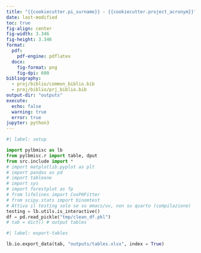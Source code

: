 ```yaml
---
title: "{{cookiecutter.pi_surname}} - {{cookiecutter.project_acronym}}"
date: last-modified
toc: true
fig-align: center
fig-width: 3.346
fig-height: 3.346 
format: 
  pdf:
    pdf-engine: pdflatex
  docx:
    fig-format: png
    fig-dpi: 600
bibliography: 
  - proj/biblio/common_biblio.bib
  - proj/biblio/prj_biblio.bib
output-dir: "outputs"
execute:
  echo: false
  warning: true
  error: true
jupyter: python3
---
```


```python
#| label: setup

import pylbmisc as lb
from pylbmisc.r import table, dput
from src.include import *
# import matplotlib.pyplot as plt
# import pandas as pd
# import tableone
# import sys
# import forestplot as fp
# from lifelines import CoxPHFitter
# from scipy.stats import binomtest
# Attiva il testing solo se su emacs/uv, non su quarto (compilazione)
testing = lb.utils.is_interactive()
df = pd.read_pickle("tmp/clean_df.pkl")
# tab = dict() # output tables
```





```python
#| label: export-tables

lb.io.export_data(tab, "outputs/tables.xlsx", index = True)
```

